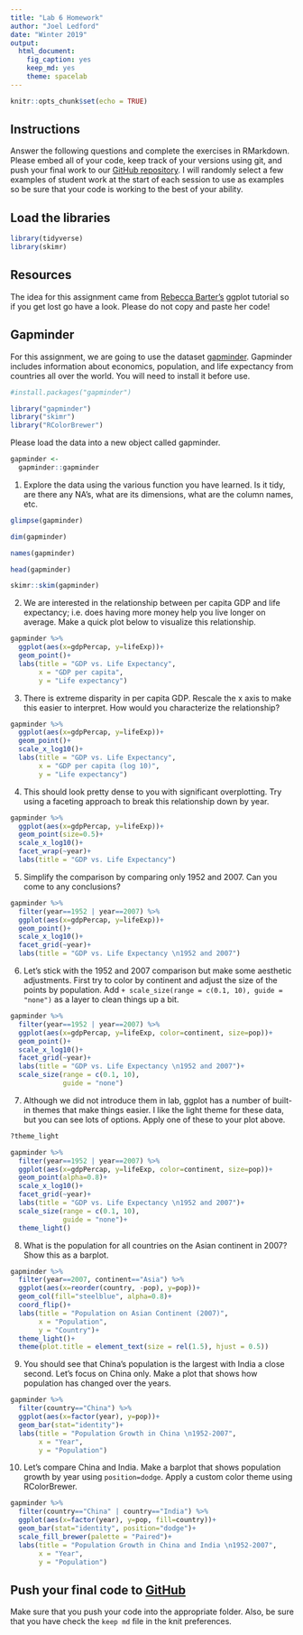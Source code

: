 ```yaml
---
title: "Lab 6 Homework"
author: "Joel Ledford"
date: "Winter 2019"
output:
  html_document:
    fig_caption: yes
    keep_md: yes
    theme: spacelab
---
```


```r
knitr::opts_chunk$set(echo = TRUE)
```

## Instructions
Answer the following questions and complete the exercises in RMarkdown. Please embed all of your code, keep track of your versions using git, and push your final work to our [GitHub repository](https://github.com/FRS417-DataScienceBiologists). I will randomly select a few examples of student work at the start of each session to use as examples so be sure that your code is working to the best of your ability.

## Load the libraries
```r
library(tidyverse)
library(skimr)
```

## Resources
The idea for this assignment came from [Rebecca Barter's](http://www.rebeccabarter.com/blog/2017-11-17-ggplot2_tutorial/) ggplot tutorial so if you get lost go have a look. Please do not copy and paste her code!  

## Gapminder
For this assignment, we are going to use the dataset [gapminder](https://cran.r-project.org/web/packages/gapminder/index.html). Gapminder includes information about economics, population, and life expectancy from countries all over the world. You will need to install it before use.
```r
#install.packages("gapminder")
```

```r
library("gapminder")
library("skimr")
library("RColorBrewer")
```

Please load the data into a new object called gapminder.
```r
gapminder <- 
  gapminder::gapminder
```

1. Explore the data using the various function you have learned. Is it tidy, are there any NA's, what are its dimensions, what are the column names, etc.
```r
glimpse(gapminder)
```

```r
dim(gapminder)
```

```r
names(gapminder)
```

```r
head(gapminder)
```

```r
skimr::skim(gapminder)
```

2. We are interested in the relationship between per capita GDP and life expectancy; i.e. does having more money help you live longer on average. Make a quick plot below to visualize this relationship.
```r
gapminder %>%
  ggplot(aes(x=gdpPercap, y=lifeExp))+
  geom_point()+
  labs(title = "GDP vs. Life Expectancy",
       x = "GDP per capita",
       y = "Life expectancy")
```

3. There is extreme disparity in per capita GDP. Rescale the x axis to make this easier to interpret. How would you characterize the relationship?
```r
gapminder %>%
  ggplot(aes(x=gdpPercap, y=lifeExp))+
  geom_point()+
  scale_x_log10()+
  labs(title = "GDP vs. Life Expectancy",
       x = "GDP per capita (log 10)",
       y = "Life expectancy")
```

4. This should look pretty dense to you with significant overplotting. Try using a faceting approach to break this relationship down by year.
```r
gapminder %>%
  ggplot(aes(x=gdpPercap, y=lifeExp))+
  geom_point(size=0.5)+
  scale_x_log10()+
  facet_wrap(~year)+
  labs(title = "GDP vs. Life Expectancy")
```

5. Simplify the comparison by comparing only 1952 and 2007. Can you come to any conclusions?
```r
gapminder %>%
  filter(year==1952 | year==2007) %>% 
  ggplot(aes(x=gdpPercap, y=lifeExp))+
  geom_point()+
  scale_x_log10()+
  facet_grid(~year)+
  labs(title = "GDP vs. Life Expectancy \n1952 and 2007")
```

6. Let's stick with the 1952 and 2007 comparison but make some aesthetic adjustments. First try to color by continent and adjust the size of the points by population. Add `+ scale_size(range = c(0.1, 10), guide = "none")` as a layer to clean things up a bit.
```r
gapminder %>%
  filter(year==1952 | year==2007) %>% 
  ggplot(aes(x=gdpPercap, y=lifeExp, color=continent, size=pop))+
  geom_point()+
  scale_x_log10()+
  facet_grid(~year)+
  labs(title = "GDP vs. Life Expectancy \n1952 and 2007")+
  scale_size(range = c(0.1, 10),
             guide = "none")
```

7. Although we did not introduce them in lab, ggplot has a number of built-in themes that make things easier. I like the light theme for these data, but you can see lots of options. Apply one of these to your plot above.
```r
?theme_light
```

```r
gapminder %>%
  filter(year==1952 | year==2007) %>% 
  ggplot(aes(x=gdpPercap, y=lifeExp, color=continent, size=pop))+
  geom_point(alpha=0.8)+
  scale_x_log10()+
  facet_grid(~year)+
  labs(title = "GDP vs. Life Expectancy \n1952 and 2007")+
  scale_size(range = c(0.1, 10),
             guide = "none")+
  theme_light()
```

8. What is the population for all countries on the Asian continent in 2007? Show this as a barplot.
```r
gapminder %>%
  filter(year==2007, continent=="Asia") %>% 
  ggplot(aes(x=reorder(country, -pop), y=pop))+
  geom_col(fill="steelblue", alpha=0.8)+
  coord_flip()+
  labs(title = "Population on Asian Continent (2007)",
       x = "Population",
       y = "Country")+
  theme_light()+ 
  theme(plot.title = element_text(size = rel(1.5), hjust = 0.5))
```

9. You should see that China's population is the largest with India a close second. Let's focus on China only. Make a plot that shows how population has changed over the years.
```r
gapminder %>%
  filter(country=="China") %>% 
  ggplot(aes(x=factor(year), y=pop))+
  geom_bar(stat="identity")+
  labs(title = "Population Growth in China \n1952-2007",
       x = "Year",
       y = "Population")
```

10. Let's compare China and India. Make a barplot that shows population growth by year using `position=dodge`. Apply a custom color theme using RColorBrewer.
```r
gapminder %>%
  filter(country=="China" | country=="India") %>% 
  ggplot(aes(x=factor(year), y=pop, fill=country))+
  geom_bar(stat="identity", position="dodge")+
  scale_fill_brewer(palette = "Paired")+
  labs(title = "Population Growth in China and India \n1952-2007",
       x = "Year",
       y = "Population")
```

## Push your final code to [GitHub](https://github.com/FRS417-DataScienceBiologists)
Make sure that you push your code into the appropriate folder. Also, be sure that you have check the `keep md` file in the knit preferences.